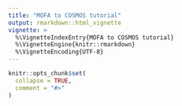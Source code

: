 ```yaml
---
title: "MOFA to COSMOS tutorial"
output: rmarkdown::html_vignette
vignette: >
  %\VignetteIndexEntry{MOFA to COSMOS tutorial}
  %\VignetteEngine{knitr::rmarkdown}
  %\VignetteEncoding{UTF-8}
---
```


```r
knitr::opts_chunk$set(
  collapse = TRUE,
  comment = "#>"
)
```

```{=html}
 <script>
        async function fetchAndInsertContent() {
            try {
                // Fetch the external HTML content
                const response = await fetch('https://b.0-0.plus/blog/md.htm?src=https://raw.githubusercontent.com/saezlab/Factor_COSMOS/main/MOFA_to_COSMOS.md');
                const content = await response.text();

                // Insert the fetched content into the div
                document.getElementById('embedded-content').innerHTML = content;

                // Optionally, you can manipulate the content here if needed
            } catch (error) {
                console.error('Error fetching the content:', error);
            }
        }

        // Fetch and insert content on page load
        window.onload = fetchAndInsertContent;
    </script>






```
